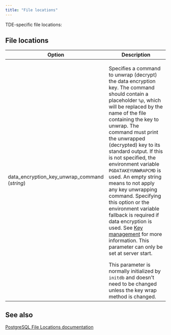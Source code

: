 ```yaml
---
title: "File locations"
---
```


TDE-specific file locations:

## File locations

| Option | Description | 
| ------- | ---------- |
| data_encryption_key_unwrap_command (*string*) | <p> Specifies a command to unwrap (decrypt) the data encryption key. The command should contain a placeholder *`%p`*, which will be replaced by the name of the file containing the key to unwrap. The command must print the unwrapped (decrypted) key to its standard output. If this is not specified, the environment variable ``PGDATAKEYUNWRAPCMD`` is used. An empty string means to not apply any key unwrapping command. Specifying this option or the environment variable fallback is required if data encryption is used. See [Key management](/tde/latest/#key-management) for more information. This parameter can only be set at server start. </p> This parameter is normally initialized by `initdb` and doesn't need to be changed unless the key wrap method is changed.


## See also
[PostgreSQL File Locations documentation](https://www.postgresql.org/docs/15/runtime-config-file-locations.html)